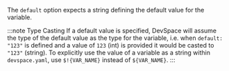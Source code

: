 The `default` option expects a string defining the default value for the variable.

:::note Type Casting
If a default value is specified, DevSpace will assume the type of the default value as the type for the variable, i.e. when `default: "123"` is defined and a value of `123` (int) is provided it would be casted to `"123"` (string). To explicitly use the value of a variable as a string within `devspace.yaml`, use `$!{VAR_NAME}` instead of `${VAR_NAME}`.
:::
